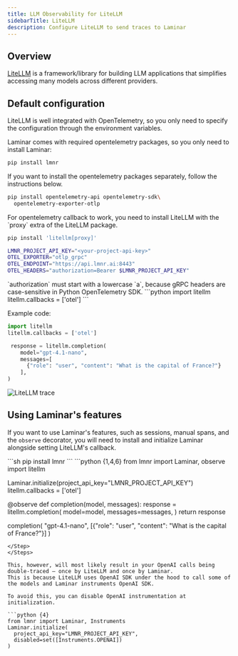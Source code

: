 ```yaml
---
title: LLM Observability for LiteLLM
sidebarTitle: LiteLLM
description: Configure LiteLLM to send traces to Laminar
---
```


## Overview

[LiteLLM](https://www.litellm.ai/) is a framework/library for building LLM applications that simplifies accessing many models across different providers.

## Default configuration

LiteLLM is well integrated with OpenTelemetry, so you only need to specify the
configuration through the environment variables.

<Steps>
<Step title="Install the opentelemetry packages">
Laminar comes with required opentelemetry packages, so you only need to install Laminar:

```sh
pip install lmnr
```

If you want to install the opentelemetry packages separately, follow the instructions below.

<Expandable title="advanced installation - raw opentelemetry packages">

```sh
pip install opentelemetry-api opentelemetry-sdk\
  opentelemetry-exporter-otlp
```

</Expandable>

</Step>
<Step title="install LiteLLM">
For opentelemetry callback to work, you need to install LiteLLM with the `proxy` extra of the LiteLLM package.

```sh
pip install 'litellm[proxy]'
```

</Step>
<Step title="Set the environment variables">

```bash
LMNR_PROJECT_API_KEY="<your-project-api-key>"
OTEL_EXPORTER="otlp_grpc"
OTEL_ENDPOINT="https://api.lmnr.ai:8443"
OTEL_HEADERS="authorization=Bearer $LMNR_PROJECT_API_KEY"
```

<Note>
`authorization` must start with a lowercase `a`, because gRPC headers are case-sensitive
in Python OpenTelemetry SDK.
</Note>

</Step>
<Step title="Enable otel callback in the code">
```python
import litellm
litellm.callbacks = ['otel']
```
</Step>
<Step title="Run your code and see traces in Laminar">

Example code:

```python
import litellm
litellm.callbacks = ['otel']

 response = litellm.completion(
    model="gpt-4.1-nano",
    messages=[
      {"role": "user", "content": "What is the capital of France?"}
    ],
)
```


<div style={{ border: '1px solid #2B2B30', borderRadius: '8px', overflow: 'hidden' }}>
  <img src="/images/traces/litellm.png" alt="LiteLLM trace" style={{ margin: '0px' }}/>
</div>
</Step>
</Steps>


## Using Laminar's features

If you want to use Laminar's features, such as sessions, manual spans, and the `observe` decorator,
you will need to install and initialize Laminar alongside setting LiteLLM's callback.

<Steps>
<Step title="Install Laminar">
```sh
pip install lmnr
```
</Step>
<Step title="Initialize Laminar">
```python {1,4,6}
from lmnr import Laminar, observe
import litellm

Laminar.initialize(project_api_key="LMNR_PROJECT_API_KEY")
litellm.callbacks = ['otel']

@observe
def completion(model, messages):
    response = litellm.completion(
        model=model,
        messages=messages,
    )
    return response

completion(
  "gpt-4.1-nano",
  [{"role": "user", "content": "What is the capital of France?"}]
)
```
</Step>
</Steps>

This, however, will most likely result in your OpenAI calls being double-traced – once by LiteLLM and once by Laminar.
This is because LiteLLM uses OpenAI SDK under the hood to call some of the models and Laminar instruments OpenAI SDK.

To avoid this, you can disable OpenAI instrumentation at initialization.

```python {4}
from lmnr import Laminar, Instruments
Laminar.initialize(
  project_api_key="LMNR_PROJECT_API_KEY",
  disabled=set([Instruments.OPENAI])
)
```
